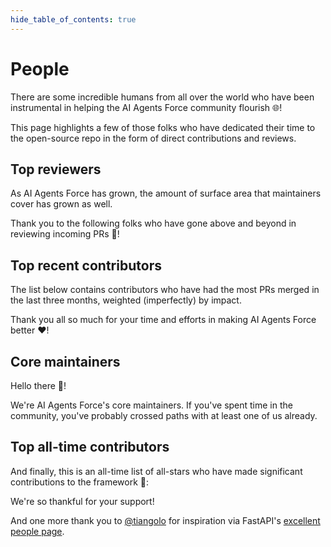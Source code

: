 ```yaml
---
hide_table_of_contents: true
---
```



# People

There are some incredible humans from all over the world who have been instrumental in helping the AI Agents Force community flourish 🌐!

This page highlights a few of those folks who have dedicated their time to the open-source repo in the form of direct contributions and reviews.

## Top reviewers

As AI Agents Force has grown, the amount of surface area that maintainers cover has grown as well.

Thank you to the following folks who have gone above and beyond in reviewing incoming PRs 🙏!

<People type="top_reviewers"></People>

## Top recent contributors

The list below contains contributors who have had the most PRs merged in the last three months, weighted (imperfectly) by impact.

Thank you all so much for your time and efforts in making AI Agents Force better ❤️!

<People type="top_recent_contributors" count="20"></People>

## Core maintainers

Hello there 👋!

We're AI Agents Force's core maintainers. If you've spent time in the community, you've probably crossed paths
with at least one of us already. 

<People type="maintainers"></People>

## Top all-time contributors

And finally, this is an all-time list of all-stars who have made significant contributions to the framework 🌟:

<People type="top_contributors"></People>

We're so thankful for your support!

And one more thank you to [@tiangolo](https://github.com/tiangolo) for inspiration via FastAPI's [excellent people page](https://fastapi.tiangolo.com/fastapi-people).

